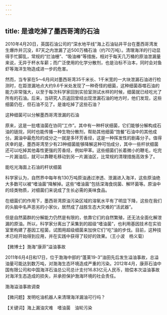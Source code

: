 ```yaml
---
---
---
```

title: 是谁吃掉了墨西哥湾的石油
---




2010年4月20日，英国石油公司的“深水地平线”海上石油钻井平台在墨西哥湾发生爆炸并沉没，87天之内泄漏了近500万桶石油（约70万吨）。清理海洋的行动显得手忙脚乱，常规的“拦油栅”、“吸油棒”等措施，相对于每天几万桶的原油泄漏量来说，无异于杯水车薪；而广泛使用的化学分散剂，也是治标不治本，同时会对鱼虾等海洋生物造成进一步的危害。

然而，当专家在5～6月间对墨西哥湾35千米长、1千米宽的一大块泄漏石油进行检测时，在距泄漏地点大约9.6千米处发现了一种奇怪的细菌，这种细菌吞噬石油的能力非常强大，以至于每次科学家回到实验室测试水样的时候，细菌就已经吃光了所有的石油。后来，当研究人员返回曾经出现泄漏石油的地方时，他们发现，这些细菌仍在，但石油不见了。是谁吃掉了这些石油？

这种细菌可以分解墨西哥湾泄漏的石油



原来，这是一批嗜油菌在协同“工作”。其中有一种杆状细菌，它们能够分解构成石油的链烷，同时也能传播一种生物分散剂，帮助其他细菌“饱餐”石油中的其他成分。漏油中最危险的成分之一就是多环芳香烃，这是一种挥发性的剧毒分子。值得庆幸的是，墨西哥湾至少有23种细菌能够降解这种可怕成分，其中一些杆状细菌还可以吃掉其他毒性更强的芳香烃，例如甲苯。这些细菌们长着微小的鞭毛，吃完一片漏油后，就可以靠鞭毛移动到另一片漏油区，比常规的清理措施高效多了。

能吃光海面上石油的杆状细菌



科学家认为，自然界中每年有130万吨原油通过渗透、泄漏进入海洋，这些原油绝大多数可以被“嗜油菌”降解掉。这些“嗜油菌”包括深海食烷菌、解环菌等。原油中的烃类物质，对细菌们来说成了生长必需的美味食品。

在细菌们的作用下，墨西哥湾原油污染区域的溶氧水平有了明显下降，这些在我们的头脑中名声恶劣的小家伙，居然成了战胜生态大灾难的“活武器”。

但是自然菌群的分解能力仍然是有限的，依靠它们的自然繁殖，还无法全面化解泄漏的原油。所以，科学家分离出了采集到的超级“嗜油菌”，也利用基因技术在实验室里构建了基因工程菌，试图用超级细菌来加快它们“吃”油的步伐。目前，这种技术已经开始得到应用，并在实践中获得了较好的效果。（王小波　杨义菊）





【微博士】渤海“康菲”溢油事故

2011年6月4日和17日，位于渤海中部的“蓬莱19-3”油田先后发生溢油事故，总溢油量可能达到数万吨，对渤海生态环境造成严重的污染。2012年4月，康菲石油中国有限公司和中国海洋石油总公司总计支付16.83亿元人民币，赔偿本次溢油事故对海洋生态造成的损失，并承担保护渤海环境的社会责任。

渤海溢油事故调查



【微问题】发明吃油机器人来清理海洋漏油可行吗？

【关键词】海上漏油灾难　嗜油菌　油轮污染